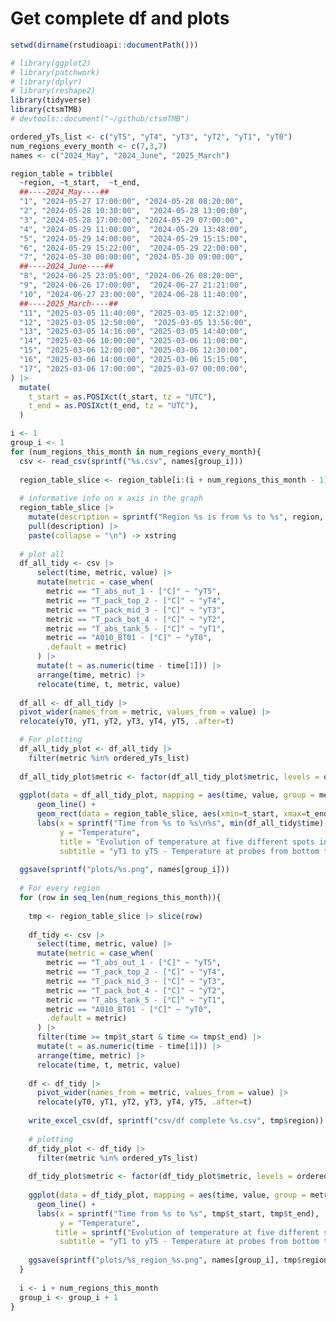 # Get complete df and plots
```r
setwd(dirname(rstudioapi::documentPath()))

# library(ggplot2)
# library(patchwork)
# library(dplyr)
# library(reshape2)
library(tidyverse)
library(ctsmTMB)
# devtools::document("~/github/ctsmTMB")

ordered_yTs_list <- c("yT5", "yT4", "yT3", "yT2", "yT1", "yT0")
num_regions_every_month <- c(7,3,7)
names <- c("2024_May", "2024_June", "2025_March")

region_table = tribble(
  ~region, ~t_start,  ~t_end,
  ##----2024_May----##
  "1", "2024-05-27 17:00:00", "2024-05-28 08:20:00",
  "2", "2024-05-28 10:30:00",  "2024-05-28 13:00:00",
  "3", "2024-05-28 17:00:00", "2024-05-29 07:00:00",
  "4", "2024-05-29 11:00:00",  "2024-05-29 13:48:00",
  "5", "2024-05-29 14:00:00",  "2024-05-29 15:15:00",
  "6", "2024-05-29 15:22:00",  "2024-05-29 22:00:00",
  "7", "2024-05-30 00:00:00", "2024-05-30 09:00:00",
  ##----2024_June----##
  "8", "2024-06-25 23:05:00", "2024-06-26 08:20:00",
  "9", "2024-06-26 17:00:00",  "2024-06-27 21:21:00",
  "10", "2024-06-27 23:00:00", "2024-06-28 11:40:00",
  ##----2025_March----##
  "11", "2025-03-05 11:40:00", "2025-03-05 12:32:00",
  "12", "2025-03-05 12:50:00",  "2025-03-05 13:56:00",
  "13", "2025-03-05 14:16:00", "2025-03-05 14:40:00",
  "14", "2025-03-06 10:00:00", "2025-03-06 11:00:00",
  "15", "2025-03-06 12:00:00", "2025-03-06 12:30:00",
  "16", "2025-03-06 14:00:00", "2025-03-06 15:15:00",
  "17", "2025-03-06 17:00:00", "2025-03-07 00:00:00",
) |>
  mutate(
    t_start = as.POSIXct(t_start, tz = "UTC"),
    t_end = as.POSIXct(t_end, tz = "UTC"),
  )

i <- 1
group_i <- 1
for (num_regions_this_month in num_regions_every_month){
  csv <- read_csv(sprintf("%s.csv", names[group_i]))
  
  region_table_slice <- region_table[i:(i + num_regions_this_month - 1),]
  
  # informative info on x axis in the graph
  region_table_slice |>
    mutate(description = sprintf("Region %s is from %s to %s", region, t_start, t_end)) |>
    pull(description) |>
    paste(collapse = "\n") -> xstring
  
  # plot all
  df_all_tidy <- csv |> 
      select(time, metric, value) |> 
      mutate(metric = case_when(
        metric == "T_abs_out_1 - [°C]" ~ "yT5",
        metric == "T_pack_top_2 - [°C]" ~ "yT4",
        metric == "T_pack_mid_3 - [°C]" ~ "yT3",
        metric == "T_pack_bot_4 - [°C]" ~ "yT2",
        metric == "T_abs_tank_5 - [°C]" ~ "yT1",
        metric == "A010_BT01 - [°C]" ~ "yT0",
        .default = metric)
      ) |> 
      mutate(t = as.numeric(time - time[1])) |>
      arrange(time, metric) |>
      relocate(time, t, metric, value)
  
  df_all <- df_all_tidy |>
  pivot_wider(names_from = metric, values_from = value) |>
  relocate(yT0, yT1, yT2, yT3, yT4, yT5, .after=t)

  # For plotting
  df_all_tidy_plot <- df_all_tidy |>
    filter(metric %in% ordered_yTs_list)
  
  df_all_tidy_plot$metric <- factor(df_all_tidy_plot$metric, levels = ordered_yTs_list) # reorder legend
  
  ggplot(data = df_all_tidy_plot, mapping = aes(time, value, group = metric, color = metric)) + 
      geom_line() +
      geom_rect(data = region_table_slice, aes(xmin=t_start, xmax=t_end, ymin=0, ymax=Inf),inherit.aes = FALSE, fill = "pink", alpha = 0.5) + 
      labs(x = sprintf("Time from %s to %s\n%s", min(df_all_tidy$time), max(df_all_tidy$time), xstring), 
           y = "Temperature",
           title = "Evolution of temperature at five different spots in absorber", 
           subtitle = "yT1 to yT5 - Temperature at probes from bottom to top\nyT0 - Temperature at Absorber Process Tank\n(Numbering for the regions is in increasing order from left to right)")
  
  ggsave(sprintf("plots/%s.png", names[group_i]))
  
  # For every region
  for (row in seq_len(num_regions_this_month)){
    
    tmp <- region_table_slice |> slice(row)
    
    df_tidy <- csv |> 
      select(time, metric, value) |> 
      mutate(metric = case_when(
        metric == "T_abs_out_1 - [°C]" ~ "yT5",
        metric == "T_pack_top_2 - [°C]" ~ "yT4",
        metric == "T_pack_mid_3 - [°C]" ~ "yT3",
        metric == "T_pack_bot_4 - [°C]" ~ "yT2",
        metric == "T_abs_tank_5 - [°C]" ~ "yT1",
        metric == "A010_BT01 - [°C]" ~ "yT0",
        .default = metric)
      ) |> 
      filter(time >= tmp$t_start & time <= tmp$t_end) |>
      mutate(t = as.numeric(time - time[1])) |>
      arrange(time, metric) |>
      relocate(time, t, metric, value)
    
    df <- df_tidy |>
      pivot_wider(names_from = metric, values_from = value) |>
      relocate(yT0, yT1, yT2, yT3, yT4, yT5, .after=t)
  
    write_excel_csv(df, sprintf("csv/df complete %s.csv", tmp$region))
    
    # plotting
    df_tidy_plot <- df_tidy |>
      filter(metric %in% ordered_yTs_list)
    
    df_tidy_plot$metric <- factor(df_tidy_plot$metric, levels = ordered_yTs_list) # reorder legend
    
    ggplot(data = df_tidy_plot, mapping = aes(time, value, group = metric, color = metric)) +
      geom_line() +
      labs(x = sprintf("Time from %s to %s", tmp$t_start, tmp$t_end),
           y = "Temperature",
          title = sprintf("Evolution of temperature at five different spots in absorber on region %s", tmp$region),
           subtitle = "yT1 to yT5 - Temperature at probes from bottom to top\nyT0 - Temperature at Absorber Process Tank")
  
    ggsave(sprintf("plots/%s_region_%s.png", names[group_i], tmp$region))
  }
  
  i <- i + num_regions_this_month
  group_i <- group_i + 1
}
```